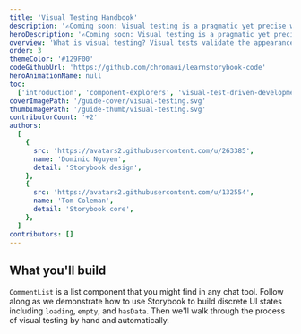 ```yaml
---
title: 'Visual Testing Handbook'
description: '✍️Coming soon: Visual testing is a pragmatic yet precise way to check UI appearance.'
heroDescription: '✍️Coming soon: Visual testing is a pragmatic yet precise way to verify the look of UI components. It’s practiced by companies like Slack, Lonely Planet, and Walmart. This five chapter handbook gives you an overview of visual testing in Storybook.'
overview: 'What is visual testing? Visual tests validate the appearance of rendered UI by capturing an image of it in a consistent browser environment. That image is compared to previous images (baselines) to detect visual changes. UIs are more complex, multi-state, and personalized than ever. Visual testing helps you ensure that your app looks and feels right every release.'
order: 3
themeColor: '#129F00'
codeGithubUrl: 'https://github.com/chromaui/learnstorybook-code'
heroAnimationName: null
toc:
  ['introduction', 'component-explorers', 'visual-test-driven-development', 'tutorial', 'automate']
coverImagePath: '/guide-cover/visual-testing.svg'
thumbImagePath: '/guide-thumb/visual-testing.svg'
contributorCount: '+2'
authors:
  [
    {
      src: 'https://avatars2.githubusercontent.com/u/263385',
      name: 'Dominic Nguyen',
      detail: 'Storybook design',
    },
    {
      src: 'https://avatars2.githubusercontent.com/u/132554',
      name: 'Tom Coleman',
      detail: 'Storybook core',
    },
  ]
contributors: []
---
```


<h2>What you'll build</h2>



`CommentList` is a list component that you might find in any chat tool. Follow along as we demonstrate how to use Storybook to build discrete UI states including `loading`, `empty`, and `hasData`. Then we'll walk through the process of visual testing by hand and automatically.
